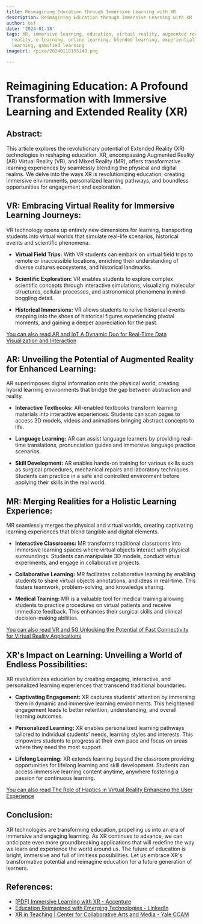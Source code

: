 ```yaml
---
title: Reimagining Education through Immersive Learning with XR
description: Reimagining Education through Immersive Learning with XR
author: Usf
date: '2024-01-18'
tags: XR, immersive learning, education, virtual reality, augmented reality, mixed
  reality, e-learning, online learning, blended learning, experiential learning, interactive
  learning, gamified learning
imageUrl: /pixa/20240118155149.png

---
```

# Reimagining  Education: A Profound Transformation with Immersive Learning and Extended Reality (XR)

## Abstract:
This article  explores the revolutionary potential of Extended Reality (XR)  technologies in reshaping education.  XR, encompassing Augmented Reality (AR) Virtual Reality  (VR), and Mixed Reality (MR), offers  transformative learning experiences by seamlessly blending the physical and  digital realms. We delve into the ways  XR is revolutionizing education, creating immersive environments, personalized learning pathways, and boundless opportunities for engagement and exploration.

## VR: Embracing Virtual Reality  for Immersive Learning Journeys:
VR technology opens up entirely new dimensions for learning, transporting students into virtual worlds that simulate real-life scenarios, historical events and  scientific phenomena.

* **Virtual Field  Trips:** With VR students  can embark on virtual field trips to remote or inaccessible locations, enriching  their understanding of diverse cultures ecosystems, and  historical landmarks.

* **Scientific Exploration:** VR enables students to explore complex scientific concepts through interactive simulations, visualizing molecular structures, cellular processes, and astronomical phenomena in mind-boggling detail.

* **Historical Immersions:** VR  allows students to relive historical events stepping into the shoes of  historical figures experiencing pivotal moments, and gaining a deeper appreciation for the past.

[You can also read AR and IoT A Dynamic Duo for Real-Time Data Visualization and Interaction](AR%20and%20IoT%20A%20Dynamic%20Duo%20for%20Real-Time%20Data%20Visualization%20and%20Interaction)


## AR: Unveiling the Potential of Augmented Reality for Enhanced  Learning:
AR superimposes  digital information  onto the  physical world, creating hybrid learning environments that bridge the gap between abstraction  and reality.

* **Interactive Textbooks:**  AR-enabled textbooks transform learning materials into interactive experiences. Students can scan pages  to access 3D models, videos and animations bringing abstract concepts to life.

* **Language Learning:** AR can assist language learners by providing real-time translations, pronunciation guides and immersive language practice scenarios.

* **Skill  Development:** AR enables hands-on training for various  skills such as surgical procedures, mechanical repairs and laboratory techniques. Students can practice in a safe and controlled environment before applying their skills in the real  world.

## MR: Merging Realities for a Holistic  Learning Experience:
MR  seamlessly merges the  physical and  virtual worlds, creating captivating learning experiences that blend  tangible and digital elements.

* **Interactive Classrooms:** MR transforms traditional classrooms into immersive learning spaces where virtual objects interact with physical surroundings. Students  can manipulate 3D models, conduct virtual experiments, and  engage in collaborative  projects.

* **Collaborative Learning:** MR facilitates collaborative learning by enabling students to share virtual objects annotations, and  ideas in real-time. This fosters teamwork, problem-solving, and knowledge  sharing.

* **Medical  Training:** MR is a valuable tool for medical  training allowing students to practice procedures  on virtual patients and receive immediate feedback. This enhances their surgical skills and clinical decision-making abilities.

[You can also read VR and 5G Unlocking the Potential  of Fast Connectivity for Virtual Reality Applications](VR%20and%205G%20Unlocking%20the%20Potential%20of%20Fast%20Connectivity%20for%20Virtual%20Reality%20Applications)


## XR's Impact on Learning: Unveiling a World  of Endless Possibilities:
XR revolutionizes education  by creating engaging, interactive, and personalized  learning experiences that  transcend traditional boundaries.

* **Captivating Engagement:** XR captures students' attention by immersing  them  in dynamic and immersive learning environments. This heightened engagement leads to  better retention, understanding, and overall  learning outcomes.

* **Personalized Learning:** XR enables personalized learning  pathways tailored  to individual students' needs, learning styles and interests. This empowers students to progress  at their own pace and focus on areas where they need the most support.

*  **Lifelong Learning:** XR extends learning beyond the classroom providing opportunities  for lifelong learning and skill  development. Students can access immersive  learning content anytime, anywhere fostering a passion for continuous  learning.

[You  can  also read The Role of Haptics in Virtual Reality Enhancing the User Experience](The%20Role%20of%20Haptics%20in%20Virtual%20Reality%20Enhancing%20the%20User%20Experience)


## Conclusion:
XR technologies are transforming education, propelling us into an era of immersive and engaging learning. As XR continues to advance, we can  anticipate even more groundbreaking applications that will redefine the way we learn and experience the world around us.  The future of education is bright, immersive and full of limitless possibilities. Let us embrace  XR's transformative potential and reimagine education for  a future generation of learners.

## References:
- [[PDF] Immersive Learning with XR - Accenture](https://www.accenture.com/content/dam/accenture/final/a-com-migration/pdf/pdf-164/accenture-immersive-learning.pdf)
- [Education Reimagined with Emerging Technologies - LinkedIn](https://www.linkedin.com/pulse/education-reimagined-emerging-technologies-shashank-sahani)
- [XR in Teaching | Center for Collaborative Arts and Media - Yale CCAM](https://ccam.yale.edu/xr-teaching)
